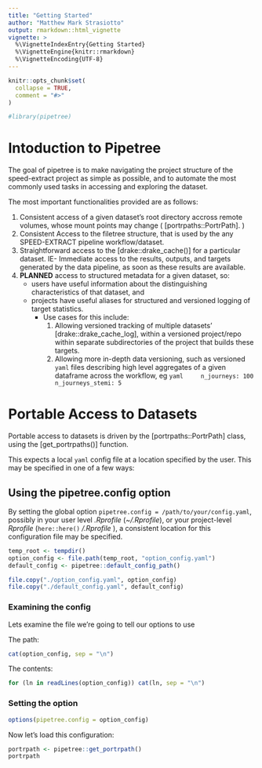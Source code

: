 ```yaml
---
title: "Getting Started"
author: "Matthew Mark Strasiotto"
output: rmarkdown::html_vignette
vignette: >
  %\VignetteIndexEntry{Getting Started}
  %\VignetteEngine{knitr::rmarkdown}
  %\VignetteEncoding{UTF-8}
---
```


```r
knitr::opts_chunk$set(
  collapse = TRUE,
  comment = "#>"
)
```

```r
#library(pipetree)
```

# Intoduction to Pipetree

The goal of pipetree is to make navigating the project structure of the 
speed-extract project as simple as possible, and to automate the most commonly
used tasks in accessing and exploring the dataset.

The most important functionalities provided are as follows:

1. Consistent access of a given dataset's root directory accross remote
   volumes, whose mount points may change ( [portrpaths::PortrPath]. )
1. Consistent Access to the filetree structure, that is used by the any 
   SPEED-EXTRACT pipeline workflow/dataset.
1. Straightforward access to the [drake::drake_cache()] for a particular 
   dataset. 
   IE- Immediate access to the results, outputs, and targets generated by the
   data pipeline, as soon as these results are available.
1. __PLANNED__ access to structured metadata for a given dataset, so:
   * users have useful information about the distinguishing characteristics      of that dataset, and 
   * projects have useful aliases for structured and versioned logging of 
     target statistics.  
     - Use cases for this include:
        1. Allowing versioned tracking of multiple datasets'  
           [drake::drake_cache_log], within a versioned project/repo within
           separate subdirectories of the project that builds 
           these targets.
        1. Allowing more in-depth data versioning, such as versioned `yaml`
           files describing high level aggregates of a given 
           dataframe across the workflow, eg
           ```yaml
           n_journeys: 100
           n_journeys_stemi: 5
           ```
         
# Portable Access to Datasets

Portable access to datasets is driven by the [portrpaths::PortrPath] class, 
using the [get_portrpaths()] function.

This expects a local `yaml` config file at a location specified by the user.
This may be specified in one of a few ways:

## Using the pipetree.config option

By setting the global option `pipetree.config = /path/to/your/config.yaml`,
possibly in your user level *.Rprofile* (*~/.Rprofile*), or your project-level
*Rprofile* (`here::here()` */.Rprofile* ), a consistent location for this 
configuration file may be specified. 


```r
temp_root <- tempdir()
option_config <- file.path(temp_root, "option_config.yaml")
default_config <- pipetree::default_config_path()

file.copy("./option_config.yaml", option_config)
file.copy("./default_config.yaml", default_config)
```

### Examining the config

Lets examine the file we're going to tell our options to use

The path:
```r
cat(option_config, sep = "\n")
```

The contents:

```r
for (ln in readLines(option_config)) cat(ln, sep = "\n")
```

### Setting the option

```r
options(pipetree.config = option_config)
```

Now let's load this configuration:

```r
portrpath <- pipetree::get_portrpath()
portrpath
```

